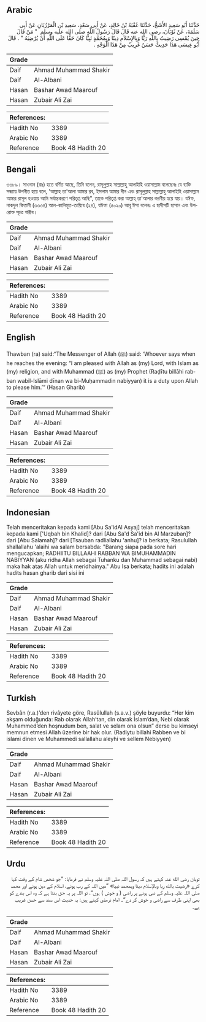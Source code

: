 ## Arabic


<div dir="rtl" lang="ar" style={{fontSize:'larger',backgroundColor:'#f8f9fa',padding:20}}>
حَدَّثَنَا أَبُو سَعِيدٍ الأَشَجُّ، حَدَّثَنَا عُقْبَةُ بْنُ خَالِدٍ، عَنْ أَبِي سَعْدٍ، سَعِيدِ بْنِ الْمَرْزُبَانِ عَنْ أَبِي سَلَمَةَ، عَنْ ثَوْبَانَ، رضى الله عنه قَالَ قَالَ رَسُولُ اللَّهِ صلى الله عليه وسلم ‏ "‏ مَنْ قَالَ حِينَ يُمْسِي رَضِيتُ بِاللَّهِ رَبًّا وَبِالإِسْلاَمِ دِينًا وَبِمُحَمَّدٍ نَبِيًّا كَانَ حَقًّا عَلَى اللَّهِ أَنْ يُرْضِيَهُ ‏"‏ ‏.‏ قَالَ أَبُو عِيسَى هَذَا حَدِيثٌ حَسَنٌ غَرِيبٌ مِنْ هَذَا الْوَجْهِ ‏.‏
</div>
<div style={{backgroundColor:'#f8f9fa',padding:20, marginBottom: 10}}><table> <thead> <tr> <th>Grade</th> <th></th> </tr> </thead> <tbody> <tr><td>Daif</td><td>Ahmad Muhammad Shakir</td></tr><tr><td>Daif</td><td>Al-Albani</td></tr><tr><td>Hasan</td><td>Bashar Awad Maarouf</td></tr><tr><td>Hasan</td><td>Zubair Ali Zai</td></tr></tbody></table><table> <thead> <tr> <th>References:</th> <th></th> </tr> </thead> <tbody><tr><td>Hadith No</td><td>3389</td></tr><tr><td>Arabic No</td><td>3389</td></tr><tr><td>Reference</td><td>Book 48 Hadith 20</td></tr></tbody></table></div>

## Bengali


<div dir="ltr" lang="bn" style={{fontSize:'larger',backgroundColor:'#f8f9fa',padding:20}}>
৩৩৮৯। সাওবান (রাঃ) হতে বর্ণিত আছে, তিনি বলেন, রাসূলুল্লাহ সাল্লাল্লাহু আলাইহি ওয়াসাল্লাম বলেছেনঃ যে ব্যক্তি সন্ধ্যায় উপনীত হয়ে বলে, 'আল্লাহ তা'আলা আমার রব, ইসলাম আমার দীন এবং রাসূলুল্লাহ সাল্লাল্লাহু আলাইহি ওয়াসাল্লাম আমার রাসূল হওয়ায় আমি সর্বান্তকরণে পরিতৃপ্ত আছি", তাকে পরিতৃপ্ত করা আল্লাহ্ তা'আলার করণীয় হয়ে যায়। যঈফ, নাকদুল কিত্তানী (৩৩৩৪) আল-কালিমুত-তায়্যিব (২৪), যঈফা (৫০২০) আবূ ঈসা বলেনঃ এ হাদীসটি হাসান এবং উপরোক্ত সূত্রে গারীব।
</div>
<div style={{backgroundColor:'#f8f9fa',padding:20, marginBottom: 10}}><table> <thead> <tr> <th>Grade</th> <th></th> </tr> </thead> <tbody> <tr><td>Daif</td><td>Ahmad Muhammad Shakir</td></tr><tr><td>Daif</td><td>Al-Albani</td></tr><tr><td>Hasan</td><td>Bashar Awad Maarouf</td></tr><tr><td>Hasan</td><td>Zubair Ali Zai</td></tr></tbody></table><table> <thead> <tr> <th>References:</th> <th></th> </tr> </thead> <tbody><tr><td>Hadith No</td><td>3389</td></tr><tr><td>Arabic No</td><td>3389</td></tr><tr><td>Reference</td><td>Book 48 Hadith 20</td></tr></tbody></table></div>

## English


<div dir="ltr" lang="en" style={{fontSize:'larger',backgroundColor:'#f8f9fa',padding:20}}>
Thawban (ra) said:“The Messenger of Allah (ﷺ) said: ‘Whoever says when he reaches the evening: “I am pleased with Allah as (my) Lord, with Islam as (my) religion, and with Muhammad (ﷺ) as (my) Prophet (Raḍītu billāhi rabban wabil-Islāmi dīnan wa bi-Muḥammadin nabiyyan) it is a duty upon Allah to please him.’” (Hasan Gharib)
</div>
<div style={{backgroundColor:'#f8f9fa',padding:20, marginBottom: 10}}><table> <thead> <tr> <th>Grade</th> <th></th> </tr> </thead> <tbody> <tr><td>Daif</td><td>Ahmad Muhammad Shakir</td></tr><tr><td>Daif</td><td>Al-Albani</td></tr><tr><td>Hasan</td><td>Bashar Awad Maarouf</td></tr><tr><td>Hasan</td><td>Zubair Ali Zai</td></tr></tbody></table><table> <thead> <tr> <th>References:</th> <th></th> </tr> </thead> <tbody><tr><td>Hadith No</td><td>3389</td></tr><tr><td>Arabic No</td><td>3389</td></tr><tr><td>Reference</td><td>Book 48 Hadith 20</td></tr></tbody></table></div>

## Indonesian


<div dir="ltr" lang="id" style={{fontSize:'larger',backgroundColor:'#f8f9fa',padding:20}}>
Telah menceritakan kepada kami [Abu Sa'idAl Asyaj] telah menceritakan kepada kami ['Uqbah bin Khalid]? dari [Abu Sa'd Sa'id bin Al Marzuban]? dari [Abu Salamah]? dari [Tsauban radliallahu 'anhu]? ia berkata; Rasulullah shallallahu 'alaihi wa salam bersabda: "Barang siapa pada sore hari mengucapkan; RADHIITU BILLAAHI RABBAN WA BIMUHAMMADIN NABIYYAN (aku ridha Allah sebagai Tuhanku dan Muhammad sebagai nabi) maka hak atas Allah untuk meridhainya." Abu Isa berkata; hadits ini adalah hadits hasan gharib dari sisi ini
</div>
<div style={{backgroundColor:'#f8f9fa',padding:20, marginBottom: 10}}><table> <thead> <tr> <th>Grade</th> <th></th> </tr> </thead> <tbody> <tr><td>Daif</td><td>Ahmad Muhammad Shakir</td></tr><tr><td>Daif</td><td>Al-Albani</td></tr><tr><td>Hasan</td><td>Bashar Awad Maarouf</td></tr><tr><td>Hasan</td><td>Zubair Ali Zai</td></tr></tbody></table><table> <thead> <tr> <th>References:</th> <th></th> </tr> </thead> <tbody><tr><td>Hadith No</td><td>3389</td></tr><tr><td>Arabic No</td><td>3389</td></tr><tr><td>Reference</td><td>Book 48 Hadith 20</td></tr></tbody></table></div>

## Turkish


<div dir="ltr" lang="tr" style={{fontSize:'larger',backgroundColor:'#f8f9fa',padding:20}}>
Sevbân (r.a.)’den rivâyete göre, Rasûlullah (s.a.v.) şöyle buyurdu: “Her kim akşam olduğunda: Rab olarak Allah’tan, din olarak İslam’dan, Nebi olarak Muhammed’den hoşnudum ben, salat ve selam ona olsun” derse bu kimseyi memnun etmesi Allah üzerine bir hak olur. (Radiytu billahi Rabben ve bi islami dinen ve Muhammedi sallallahu aleyhi ve sellem Nebiyyen)
</div>
<div style={{backgroundColor:'#f8f9fa',padding:20, marginBottom: 10}}><table> <thead> <tr> <th>Grade</th> <th></th> </tr> </thead> <tbody> <tr><td>Daif</td><td>Ahmad Muhammad Shakir</td></tr><tr><td>Daif</td><td>Al-Albani</td></tr><tr><td>Hasan</td><td>Bashar Awad Maarouf</td></tr><tr><td>Hasan</td><td>Zubair Ali Zai</td></tr></tbody></table><table> <thead> <tr> <th>References:</th> <th></th> </tr> </thead> <tbody><tr><td>Hadith No</td><td>3389</td></tr><tr><td>Arabic No</td><td>3389</td></tr><tr><td>Reference</td><td>Book 48 Hadith 20</td></tr></tbody></table></div>

## Urdu


<div dir="rtl" lang="ur" style={{fontSize:'larger',backgroundColor:'#f8f9fa',padding:20}}>
ثوبان رضی الله عنہ کہتے ہیں کہ رسول اللہ صلی اللہ علیہ وسلم نے فرمایا: ”جو شخص شام کے وقت کہا کرے «رضيت بالله ربا وبالإسلام دينا وبمحمد نبيا» ”میں اللہ کے رب ہونے، اسلام کے دین ہونے اور محمد صلی اللہ علیہ وسلم کے نبی ہونے پر راضی ( و خوش ) ہوں“، تو اللہ پر یہ حق بنتا ہے کہ وہ اس بندے کو بھی اپنی طرف سے راضی و خوش کر دے“۔ امام ترمذی کہتے ہیں: یہ حدیث اس سند سے حسن غریب ہے۔
</div>
<div style={{backgroundColor:'#f8f9fa',padding:20, marginBottom: 10}}><table> <thead> <tr> <th>Grade</th> <th></th> </tr> </thead> <tbody> <tr><td>Daif</td><td>Ahmad Muhammad Shakir</td></tr><tr><td>Daif</td><td>Al-Albani</td></tr><tr><td>Hasan</td><td>Bashar Awad Maarouf</td></tr><tr><td>Hasan</td><td>Zubair Ali Zai</td></tr></tbody></table><table> <thead> <tr> <th>References:</th> <th></th> </tr> </thead> <tbody><tr><td>Hadith No</td><td>3389</td></tr><tr><td>Arabic No</td><td>3389</td></tr><tr><td>Reference</td><td>Book 48 Hadith 20</td></tr></tbody></table></div>